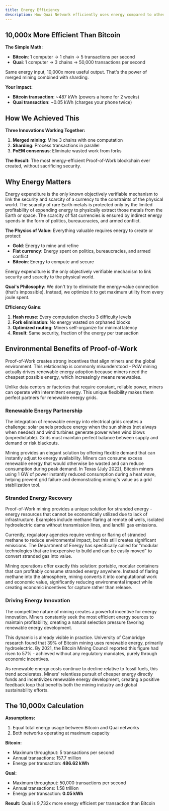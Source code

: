 ```yaml
---
title: Energy Efficiency
description: How Quai Network efficiently uses energy compared to other consensus mechanisms.
---
```


## 10,000x More Efficient Than Bitcoin

**The Simple Math:**
- **Bitcoin**: 1 computer → 1 chain → 5 transactions per second
- **Quai**: 1 computer → 3 chains → 50,000 transactions per second

Same energy input, 10,000x more useful output. That's the power of merged mining combined with sharding.

**Your Impact:**
- **Bitcoin transaction**: ~487 kWh (powers a home for 2 weeks)
- **Quai transaction**: ~0.05 kWh (charges your phone twice)

## How We Achieved This

**Three Innovations Working Together:**
1. **Merged mining**: Mine 3 chains with one computation
2. **Sharding**: Process transactions in parallel
3. **PoEM consensus**: Eliminate wasted work from forks

**The Result:**
The most energy-efficient Proof-of-Work blockchain ever created, without sacrificing security.

## Why Energy Matters

Energy expenditure is the only known objectively verifiable mechanism to link the security and scarcity of a currency to the
     constraints of the physical world. The scarcity of rare Earth metals is protected only by the limited profitability of expending energy
     to physically extract those metals from the Earth or space. The scarcity of fiat currencies is ensured by indirect energy spends in the
     form of politics, bureaucracies, and armed conflict.
     
**The Physics of Value:**
Everything valuable requires energy to create or protect:
- **Gold**: Energy to mine and refine
- **Fiat currency**: Energy spent on politics, bureaucracies, and armed conflict
- **Bitcoin**: Energy to compute and secure

Energy expenditure is the only objectively verifiable mechanism to link security and scarcity to the physical world.

**Quai's Philosophy:**
We don't try to eliminate the energy-value connection (that's impossible). Instead, we optimize it to get maximum utility from every joule spent.

**Efficiency Gains:**
1. **Hash reuse**: Every computation checks 3 difficulty levels
2. **Fork elimination**: No energy wasted on orphaned blocks
3. **Optimized routing**: Miners self-organize for minimal latency
4. **Result**: Same security, fraction of the energy per transaction

## Environmental Benefits of Proof-of-Work

Proof-of-Work creates strong incentives that align miners and the global environment. This relationship is commonly misunderstood - PoW mining actually drives renewable energy adoption because miners need the cheapest possible energy, which increasingly means renewables.

Unlike data centers or factories that require constant, reliable power, miners can operate with intermittent energy. This unique flexibility makes them perfect partners for renewable energy grids.

### Renewable Energy Partnership

The integration of renewable energy into electrical grids creates a challenge: solar panels produce energy when the sun shines (not always when needed) and wind turbines generate power when wind blows (unpredictable). Grids must maintain perfect balance between supply and demand or risk blackouts.

Mining provides an elegant solution by offering flexible demand that can instantly adjust to energy availability. Miners can consume excess renewable energy that would otherwise be wasted and can reduce consumption during peak demand. In Texas (July 2022), Bitcoin miners using 1 GW of power instantly reduced consumption during a heat wave, helping prevent grid failure and demonstrating mining's value as a grid stabilization tool.

### Stranded Energy Recovery

Proof-of-Work mining provides a unique solution for stranded energy - energy resources that cannot be economically utilized due to lack of infrastructure. Examples include methane flaring at remote oil wells, isolated hydroelectric dams without transmission lines, and landfill gas emissions.

Currently, regulatory agencies require venting or flaring of stranded methane to reduce environmental impact, but this still creates significant emissions. The Department of Energy has specifically called for "modular technologies that are inexpensive to build and can be easily moved" to convert stranded gas into value.

Mining operations offer exactly this solution: portable, modular containers that can profitably consume stranded energy anywhere. Instead of flaring methane into the atmosphere, mining converts it into computational work and economic value, significantly reducing environmental impact while creating economic incentives for capture rather than release.

### Driving Energy Innovation

The competitive nature of mining creates a powerful incentive for energy innovation. Miners constantly seek the most efficient energy sources to maintain profitability, creating a natural selection pressure favoring renewable energy development.

This dynamic is already visible in practice. University of Cambridge research found that 39% of Bitcoin mining uses renewable energy, primarily hydroelectric. By 2021, the Bitcoin Mining Council reported this figure had risen to 57% - achieved without any regulatory mandates, purely through economic incentives.

As renewable energy costs continue to decline relative to fossil fuels, this trend accelerates. Miners' relentless pursuit of cheaper energy directly funds and incentivizes renewable energy development, creating a positive feedback loop that benefits both the mining industry and global sustainability efforts.

## The 10,000x Calculation

**Assumptions:**
1. Equal total energy usage between Bitcoin and Quai networks
2. Both networks operating at maximum capacity

**Bitcoin:**
- Maximum throughput: 5 transactions per second
- Annual transactions: 157.7 million
- Energy per transaction: **486.62 kWh**

**Quai:**
- Maximum throughput: 50,000 transactions per second
- Annual transactions: 1.58 trillion
- Energy per transaction: **0.05 kWh**

**Result:** Quai is 9,732x more energy efficient per transaction than Bitcoin